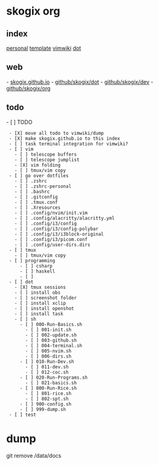 = skogix org =
== index ==
[[personal|personal]]
[[templates/def_template.html|template]]
[[vimwiki|vimwiki]]
[[dot]]
== web ==
- [[https://skogix.github.io|skogix.github.io]]
- [[https://github.com/Skogix/dot|github/skogix/dot]]
- [[https://github.com/Skogix/dev|github/skogix/dev]]
- [[https://github.com/Skogix/org|github/skogix/org]]
== todo ==
- [ ] TODO 
  - [X] move all todo to vimwiki/dump
  - [X] make skogix.github.io to this index
  - [ ] task terminal integration for vimwiki?
  - [ ] vim
    - [ ] telescope buffers
    - [ ] telescope jumplist
    - [X] vim folding
    - [ ] tmux/vim copy
  - [ ] go over dotfiles
    - [ ] .zshrc
    - [ ] .zshrc-personal
    - [ ] .bashrc
    - [ ] .gitconfig
    - [ ] .tmux.conf
    - [ ] .Xresources
    - [ ] .config/nvim/init.vim
    - [ ] .config/alacritty/alacritty.yml
    - [ ] .config/i3/config
    - [ ] .config/i3/config-polybar
    - [ ] .config/i3/i3block-original
    - [ ] .config/i3/picom.conf
    - [ ] .config/user-dirs.dirs
  - [ ] tmux
    - [ ] tmux/vim copy
  - [ ] programming
      - [ ] csharp
      - [ ] haskell
      - [ ] 
  - [ ] dot
    - [X] tmux sessions
    - [ ] install obs
    - [ ] screenshot folder
    - [ ] install xclip
    - [ ] install openshot
    - [ ] install task
    - [ ] sh
      - [ ] 000-Run-Basics.sh
        - [ ] 001-init.sh
        - [ ] 002-update.sh
        - [ ] 003-github.sh
        - [ ] 004-terminal.sh
        - [ ] 005-nvim.sh
        - [ ] 006-dirs.sh
      - [ ] 010-Run-Dev.sh
        - [ ] 011-dev.sh
        - [ ] 012-coc.sh
      - [ ] 020-Run-Programs.sh
        - [ ] 021-basics.sh
      - [ ] 800-Run-Rice.sh
        - [ ] 801-rice.sh
        - [ ] 802-spt.sh
      - [ ] 900-config.sh
      - [ ] 999-dump.sh
  - [ ] test
= dump =
git remove /data/docs

